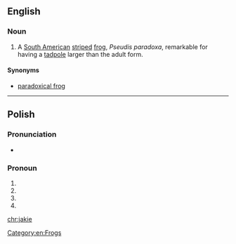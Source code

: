 ==English==
{{rfp|lang=en}}
===Noun===
{{en-noun}}

# A [[South America]]n [[stripe]]d [[frog]], ''Pseudis paradoxa'', remarkable for having a [[tadpole]] larger than the adult form.

====Synonyms====
* [[paradoxical frog]]

{{Webster 1913}}

----

==Polish==

===Pronunciation===
* {{IPA|[ˈjacɛ]|lang=pl}}

===Pronoun===
{{head|pl|pronoun form}}

# {{inflection of|lang=pl|jaki||n|nom|s}}
# {{inflection of|lang=pl|jaki||n|acc|s}}
# {{inflection of|lang=pl|jaki||nonvirile|nom|p}}
# {{inflection of|lang=pl|jaki||nonvirile|acc|p}}

[[Category:en:Frogs]]

[[chr:jakie]]